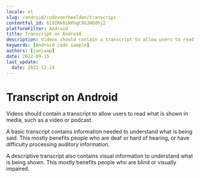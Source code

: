 ```yaml
---
locale: nl
slug: /android/codevoorbeelden/transcript
contentful_id: 619IRk0iNXhgC9G3HOdhj2
platformFilter: Android
title: Transcript on Android
description: Videos should contain a transcript to allow users to read what is shown in media, such as a video or podcast.
keywords: [Android code sample]
authors: [janjaap]
date: 2022-09-15
last_update:
  date: 2022-12-14
---
```


# Transcript on Android

Videos should contain a transcript to allow users to read what is shown in media, such as a video or podcast.

A basic transcript contains information needed to understand what is being said. This mostly benefits people who are deaf or hard of hearing, or have difficulty processing auditory information.

A descriptive transcript also contains visual information to understand what is being shown. This mostly benefits people who are blind or visually impaired.

<CodeSample id="media-transcript" locale="nl" platform="android"/>
